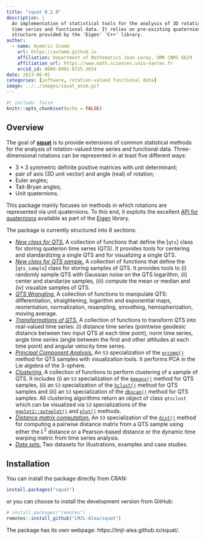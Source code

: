 ```yaml
---
title: "squat 0.2.0"
description: |
  An implementation of statistical tools for the analysis of 3D rotation-valued 
  time series and functional data. It relies on pre-existing quaternion data 
  structure provided by the 'Eigen' 'C++' library.
author:
  - name: Aymeric Stamm
    url: https://astamm.github.io
    affiliation: Department of Mathematics Jean Leray, UMR CNRS 6629
    affiliation_url: https://www.math.sciences.univ-nantes.fr
    orcid_id: 0000-0002-8725-3654
date: 2023-06-05
categories: [software, rotation-valued functional data]
image: ../../images/squat_anim.gif
---
```


```r
#| include: false
knitr::opts_chunk$set(echo = FALSE)
```

## Overview

The goal of [**squat**](https://lmjl-alea.github.io/squat/) is to provide
extensions of common statistical methods for the analysis of rotation-valued
time series and functional data. Three-dimensional rotations can be represented
in at least five different ways:

- $3\times 3$ symmetric definite positive matrices with unit determinant;
- pair of axis (3D unit vector) and angle (real) of rotation;
- Euler angles;
- Tait-Bryan angles;
- Unit quaternions.

This package mainly focuses on methods in which rotations are represented via
unit quaternions. To this end, it exploits the excellent [API for
quaternions](https://eigen.tuxfamily.org/dox/classEigen_1_1Quaternion.html)
available as part of the
[Eigen](https://eigen.tuxfamily.org/index.php?title=Main_Page) library.

The package is currently structured into 8 sections:

- [*New class for QTS.*](https://lmjl-alea.github.io/squat/reference/index.html#qts-class) A collection of functions that define the [`qts`] class for storing quaterion time series (QTS). It provides tools for centering and standardizing a single QTS and for visualizing a single QTS.
- [*New class for QTS sample.*](https://lmjl-alea.github.io/squat/reference/index.html#qts-sample-class) A collection of functions that define the [`qts_sample`] class for storing samples of QTS. It provides tools to (i) randomly sample QTS with Gaussian noise on the QTS logarithm, (ii) center and standarize samples, (iii) compute the mean or median and (iv) visualize samples of QTS.
- [*QTS Wrangling.*](https://lmjl-alea.github.io/squat/reference/index.html#qts-wrangling)
A collection of functions to manipulate QTS: differentiation, straightening,
logarithm and exponential maps, reorientation, normalization, resampling,
smoothing, hemispherization, moving average.
- [*Transformations of QTS.*](https://lmjl-alea.github.io/squat/reference/index.html#qts-transformations) A collection of functions to transform QTS into real-valued time series: (i) distance time series (pointwise geodesic distance between two input QTS at each time point), norm time series, angle time series (angle between the first and other attitudes at each time point) and angular velocity time series.
- [*Principal Component Analysis.*](https://lmjl-alea.github.io/squat/reference/index.html#principal-component-analysis) An `S3` specialization of the [`prcomp()`](https://lmjl-alea.github.io/squat/reference/prcomp.qts_sample.html) method for QTS samples with visualization tools. It performs PCA in the Lie algebra of the 3-sphere.
- [*Clustering.*](https://lmjl-alea.github.io/squat/reference/index.html#principal-component-analysis) A collection of functions to perform clustering of a sample of QTS. It includes (i) an `S3` specialization of the [`kmeans()`](https://lmjl-alea.github.io/squat/reference/kmeans.html) method for QTS samples, (ii) an `S3` specialization of the [`hclust()`](https://lmjl-alea.github.io/squat/reference/hclust.html) method for QTS samples and (iii) an `S3` specialization of the [`dbscan()`](https://lmjl-alea.github.io/squat/reference/dbscan.html) method for QTS samples. All clustering algorithms return an object of class `qtsclust` which can be visualized via `S3` specializations of the [`ggplot2::autoplot()`](https://lmjl-alea.github.io/squat/reference/autoplot.qtsclust.html) and [`plot()`](https://lmjl-alea.github.io/squat/reference/plot.qtsclust.html) methods.
- [*Distance matrix computation.*](https://lmjl-alea.github.io/squat/reference/index.html#distances) An `S3` specialization of the [`dist()`](https://lmjl-alea.github.io/squat/reference/dist.html) method for computing a pairwise distance matrix from a QTS sample using either the $L^2$ distance or a Pearson-based distance or the dynamic time warping metric from time series analysis.
- [*Data sets.*](https://lmjl-alea.github.io/squat/reference/index.html#datasets) Two datasets for illustrations, examples and case studies.

## Installation

You can install the package directly from CRAN:
```r
install.packages("squat")
```
or you can choose to install the development version from GitHub:
```r
# install.packages("remotes")
remotes::install_github("LMJL-Alea/squat")
```

The package has its own webpage: https://lmjl-alea.github.io/squat/.
